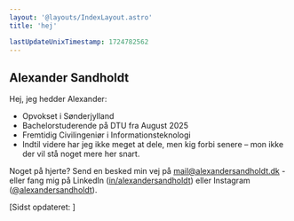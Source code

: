 ```yaml
---
layout: '@layouts/IndexLayout.astro'
title: 'hej'

lastUpdateUnixTimestamp: 1724782562
---
```



## Alexander Sandholdt <WavingHandEmoji />

Hej, jeg hedder Alexander:

- Opvokset i Sønderjylland
- Bachelorstuderende på DTU fra August 2025
- Fremtidig Civilingeniør i Informationsteknologi
- Indtil videre har jeg ikke meget at dele, men kig forbi senere – mon ikke der vil stå noget mere her snart.

Noget på hjerte? Send en besked min vej på <span>mail@alexandersandholdt.dk</span> - eller fang mig på LinkedIn (<a href="https://www.linkedin.com/in/alexandersandholdt/" target="_blank">in/alexandersandholdt</a>) eller Instagram (<a href="https://www.instagram.com/alexandersandholdt/" target="_blank">@alexandersandholdt</a>).

[Sidst opdateret: <DataFromUnixTimestamp unixTimestamp={frontmatter.lastUpdateUnixTimestamp}></DataFromUnixTimestamp>]
